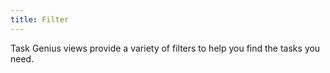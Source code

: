 ```yaml
---
title: Filter
---
```


Task Genius views provide a variety of filters to help you find the tasks you need.

<Cards>
  <Card
    title="Popover Filter"
    description="Advanced filtering system with multiple groups and logical operators for complex filter conditions."
    href="/docs/task-view/filter/popover-filter"
  ></Card>
  <Card
    title="View Filter Settings"
    description="Predefined filters based on the view you are currently in."
    href="/docs/task-view/filter/view-filter"
  ></Card>
  <Card
    title="Basic Filter"
    description="Simple filter that allows you to filter tasks by content."
    href="/docs/task-view/filter/basic-filter"
  ></Card>
  <Card
    title="Advanced Filter"
    description="Advanced filter that allows you to filter tasks by content and metadata."
    href="/docs/task-view/filter/advanced-filter"
  ></Card>
</Cards>
